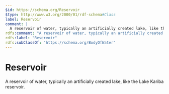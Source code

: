 ```yaml
---
$id: https://schema.org/Reservoir
$type: http://www.w3.org/2000/01/rdf-schema#Class
label: Reservoir
comment: |
  A reservoir of water, typically an artificially created lake, like the Lake Kariba reservoir.
rdfs:comment: "A reservoir of water, typically an artificially created lake, like the Lake Kariba reservoir."
rdfs:label: "Reservoir"
rdfs:subClassOf: "https://schema.org/BodyOfWater"
---
```


# Reservoir

A reservoir of water, typically an artificially created lake, like the Lake Kariba reservoir.

